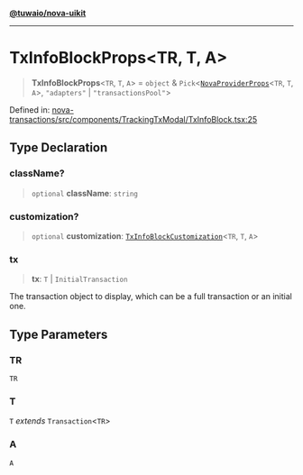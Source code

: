 [**@tuwaio/nova-uikit**](../../../README.md)

***

# TxInfoBlockProps\<TR, T, A\>

> **TxInfoBlockProps**\<`TR`, `T`, `A`\> = `object` & `Pick`\<[`NovaProviderProps`](../providers/type-aliases/NovaProviderProps.md)\<`TR`, `T`, `A`\>, `"adapters"` \| `"transactionsPool"`\>

Defined in: [nova-transactions/src/components/TrackingTxModal/TxInfoBlock.tsx:25](https://github.com/TuwaIO/nova-uikit/blob/3eb6b94af58da761ccfe525487ec246f89bbf232/packages/nova-transactions/src/components/TrackingTxModal/TxInfoBlock.tsx#L25)

## Type Declaration

### className?

> `optional` **className**: `string`

### customization?

> `optional` **customization**: [`TxInfoBlockCustomization`](TxInfoBlockCustomization.md)\<`TR`, `T`, `A`\>

### tx

> **tx**: `T` \| `InitialTransaction`

The transaction object to display, which can be a full transaction or an initial one.

## Type Parameters

### TR

`TR`

### T

`T` *extends* `Transaction`\<`TR`\>

### A

`A`
